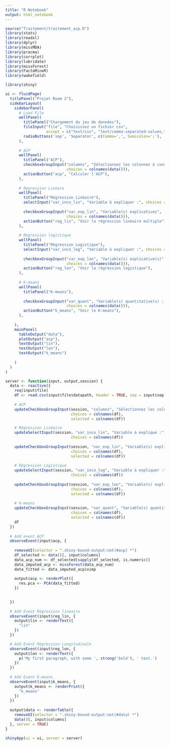 ```yaml
---
title: "R Notebook"
output: html_notebook
---
```


```r
source("Traitement/traitement_acp.R")
library(stats)
library(readxl)
library(dplyr)
library(missMDA)
library(pracma)
library(corrplot)
library(lubridate)
library(missForest)
library(FactoMineR)
library(wakefield)
```

```r
library(shiny)

ui <- fluidPage(
  titlePanel("Projet Room 2"),
  sidebarLayout(
    sidebarPanel(
      # Load File
      wellPanel(
        titlePanel("Chargement du jeu de données"),
        fileInput("file", "Choisissez un fichier csv",
                  accept = c("text/csv", "text/comma-separated-values,text/plain", ".csv")),
        radioButtons('sep', 'Separator', c(Comma=',', Semicolon=';'), ';'),
      ),
      
      # ACP
      wellPanel(
        titlePanel("ACP"),
        checkboxGroupInput("columns", "Sélectionnez les colonnes à conserver",
                           choices = colnames(data())), 
        actionButton("acp", "Calculer l'ACP"),
      ),
      
      # Regression Linéare
      wellPanel(
        titlePanel("Régression Linéaire"),
        selectInput("var_inco_lin", "Variable à expliquer :", choices = c(colnames(data()))),
  
        checkboxGroupInput("var_exp_lin", "Variable(s) explicatives",
                           choices = colnames(data())), 
        actionButton("reg_lin", "Voir la régression linéaire multiple"),
      ),
            
      # Regression logistique
      wellPanel(
        titlePanel("Régression Logistique"),
        selectInput("var_inco_log", "Variable à expliquer :", choices = c(colnames(data()))),
  
        checkboxGroupInput("var_exp_lon", "Variable(s) explicative(s)",
                           choices = colnames(data())), 
        actionButton("reg_lon", "Voir la régression logistique"),
      ),
            
      # K-means
      wellPanel(
        titlePanel("K-means"),
  
        checkboxGroupInput("var_quant", "Variable(s) quantitative(s) : ",
                           choices = colnames(data())), 
        actionButton("k_means", "Voir le K-means"),
      ),
      
    ),
    mainPanel(
      tableOutput("data"),
      plotOutput("acp"),
      textOutput("lin"),
      textOutput("lon"),
      textOutput("k_means")
      
    )
  )
)

```

```r
server <- function(input, output,session) {
  data <- reactive({
    req(input$file)
    df <- read.csv(input$file$datapath, header = TRUE, sep = input$sep)
    
    # ACP
    updateCheckboxGroupInput(session, "columns", "Sélectionnez les colonnes à conserver", 
                             choices = colnames(df),
                             selected = colnames(df))

    # Régression Linéaire
    updateSelectInput(session, "var_inco_lin", "Variable à expliqué :", 
                             choices = colnames(df))
    
    updateCheckboxGroupInput(session, "var_exp_lin", "Variable(s) explicative(s)", 
                             choices = colnames(df),
                             selected = colnames(df))
    
    # Régression Logistique
    updateSelectInput(session, "var_inco_log", "Variable à expliquer :", 
                             choices = colnames(df))
    
    updateCheckboxGroupInput(session, "var_exp_lon", "Variable(s) explicative(s)", 
                             choices = colnames(df),
                             selected = colnames(df))
    
    # K-means
    updateCheckboxGroupInput(session, "var_quant", "Variable(s) quantitative(s) : ", 
                             choices = colnames(df),
                             selected = colnames(df))
    df
  })
  
  # Add event ACP
  observeEvent(input$acp, {
    
    removeUI(selector = ".shiny-bound-output:not(#acp) *")
    df_selected <- data()[, input$columns]
    data_acp_num <- df_selected[sapply(df_selected, is.numeric)]
    data_imputed_acp <- missForest(data_acp_num)
    data_fitted <- data_imputed_acp$ximp
    
    output$acp <- renderPlot({ 
      res.pca <- PCA(data_fitted)
    })

    
  })
    
  # Add Event Régression linéaire
  observeEvent(input$reg_lin, {
    output$lin <- renderText({ 
      "lin"
    })
  })

  # Add Event Régression Longitudinale
  observeEvent(input$reg_lon, {
    output$lon <- renderText({ 
      p('My first paragraph, with some ', strong('bold'), ' text.')
    })
  })
    
  # Add Event K-means
  observeEvent(input$k_means, {
    output$k_means <- renderPrint({ 
      "k_means"
    })
  })
  
  output$data <- renderTable({
    removeUI(selector = ".shiny-bound-output:not(#data) *")
    data()[, input$columns]
  }, server = TRUE)
}


```

```r
shinyApp(ui = ui, server = server)
```
